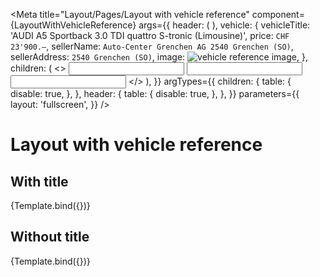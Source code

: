 

<Meta
  title="Layout/Pages/Layout with vehicle reference"
  component={LayoutWithVehicleReference}
  args={{
    header: (
      <SimpleHeader
        title="I am a simple header!"
        url="https://www.autoscout24.ch/de"
      />
    ),
    vehicle: {
      vehicleTitle: 'AUDI A5 Sportback 3.0 TDI quattro S-tronic (Limousine)',
      price: `CHF 23'900.–`,
      sellerName: `Auto-Center Grenchen AG 2540 Grenchen (SO)`,
      sellerAddress: `2540 Grenchen (SO)`,
      image: <img src="/dummyImage.jpeg" alt="vehicle reference image" />,
    },
    children: (
      <>
        <FormControl id="name" label="Name">
          <Input name="name" size="lg" />
        </FormControl>
        <FormControl id="email" label="E-Mail address">
          <Input name="email" size="lg" />
        </FormControl>
        <FormControl id="phone" label="Phone number">
          <Input name="phone" size="lg" />
        </FormControl>
      </>
    ),
  }}
  argTypes={{
    children: {
      table: {
        disable: true,
      },
    },
    header: {
      table: {
        disable: true,
      },
    },
  }}
  parameters={{
    layout: 'fullscreen',
  }}
/>


# Layout with vehicle reference

## With title

<Canvas>
  <Story
    name="With title"
    args={{
      title: 'Nachricht an den Verkäufer',
    }}
  >
    {Template.bind({})}
  </Story>
</Canvas>

<ArgsTable story="With title" />

## Without title

<Canvas>
  <Story name="Without title">{Template.bind({})}</Story>
</Canvas>

<ArgsTable story="Without title" />
